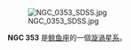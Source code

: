 {{NGCInfoBox|NGCID=NGC 353|發現者=路易斯·斯威夫特|發現日期=1885年11月10日|其他編號=UGC 641, MCG 0-3-58,ZWG 384.58|曆元=J2000.0|赤經=1時2分24.6秒|赤緯=-1°57'25""|星座=鲸鱼座|星體=漩渦星系|星等=13.7|表面亮度=12.8|藍等=14.6}}


[[File:NGC_0353_SDSS.jpg|thumb]]


'''NGC 353''' 是[[鲸鱼座|鲸鱼座]]的一個[[漩渦星系|漩渦星系]]。

{{星系小作品}}

{{NGCReference|353}}
{{Catalogs|NGC=353}}